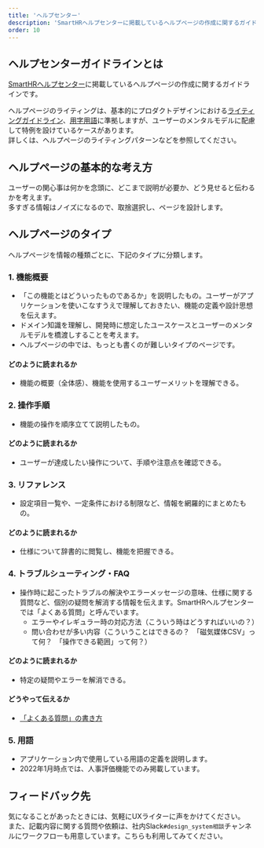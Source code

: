 ```yaml
---
title: 'ヘルプセンター'
description: 'SmartHRヘルプセンターに掲載しているヘルプページの作成に関するガイドラインです。'
order: 10
---
```


## ヘルプセンターガイドラインとは
[SmartHRヘルプセンター](https://knowledge.smarthr.jp/hc/ja)に掲載しているヘルプページの作成に関するガイドラインです。

ヘルプページのライティングは、基本的にプロダクトデザインにおける[ライティングガイドライン](../writing-style/)、[用字用語](../idiomatic-usage/data/)に準拠しますが、ユーザーのメンタルモデルに配慮して特例を設けているケースがあります。  
詳しくは、ヘルプページのライティングパターンなどを参照してください。

## ヘルプページの基本的な考え方
ユーザーの関心事は何かを念頭に、どこまで説明が必要か、どう見せると伝わるかを考えます。  
多すぎる情報はノイズになるので、取捨選択し、ページを設計します。

## ヘルプページのタイプ
ヘルプページを情報の種類ごとに、下記のタイプに分類します。

### 1. 機能概要
* 「この機能とはどういったものであるか」を説明したもの。ユーザーがアプリケーションを使いこなすうえで理解しておきたい、機能の定義や設計思想を伝えます。
* ドメイン知識を理解し、開発時に想定したユースケースとユーザーのメンタルモデルを橋渡しすることを考えます。
* ヘルプページの中では、もっとも書くのが難しいタイプのページです。

#### どのように読まれるか
* 機能の概要（全体感）、機能を使用するユーザーメリットを理解できる。

### 2. 操作手順
* 機能の操作を順序立てて説明したもの。

#### どのように読まれるか
* ユーザーが達成したい操作について、手順や注意点を確認できる。

### 3. リファレンス
* 設定項目一覧や、一定条件における制限など、情報を網羅的にまとめたもの。

#### どのように読まれるか
* 仕様について辞書的に閲覧し、機能を把握できる。

### 4. トラブルシューティング・FAQ
* 操作時に起こったトラブルの解決やエラーメッセージの意味、仕様に関する質問など、個別の疑問を解消する情報を伝えます。SmartHRヘルプセンターでは「よくある質問」と呼んでいます。
    * エラーやイレギュラー時の対応方法（こういう時はどうすればいいの？）
    * 問い合わせが多い内容（こういうことはできるの？　「磁気媒体CSV」って何？　「操作できる範囲」って何？）

#### どのように読まれるか
* 特定の疑問やエラーを解消できる。

#### どうやって伝えるか
* [「よくある質問」の書き方](../help-center/faq/)

### 5. 用語
* アプリケーション内で使用している用語の定義を説明します。
* 2022年1月時点では、人事評価機能でのみ掲載しています。

## フィードバック先
気になることがあったときには、気軽にUXライターに声をかけてください。  
また、記載内容に関する質問や依頼は、社内Slack`#design_system相談`チャンネルにワークフローも用意しています。こちらも利用してみてください。
